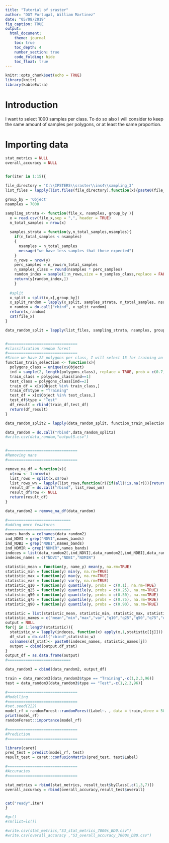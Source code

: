 ```yaml
---
title: "Tutorial of sraster"
author: "DGT Portugal, William Martinez"
date: "05/08/2019"
fig_caption: TRUE
output:
  html_document: 
    theme: journal
    toc: true
    toc_depth: 4
    number_section: true
    code_folding: hide
    toc_float: true
---
```


```r
knitr::opts_chunk$set(echo = TRUE)
library(knitr)
library(kableExtra)
```

# Introduction


I want to select 1000 samples per class. To do so also I will consider to keep the same amount of samples per polygons, or at least the same proportion.

# Importing data

```r

stat_metrics = NULL
overall_accuracy = NULL


for(iter in 1:15){
  
file_directory = 'C:\\IPSTERS\\sraster\\ins4\\sampling_3'
list_files = lapply(list.files(file_directory),function(x){paste0(file_directory,"\\",x)})

group_by = 'Object'
nsamples = 7000

sampling_strata <- function(file_x, nsamples, group_by ){
  x = read.csv(file_x,sep = ",", header = TRUE)
  n_total_samples = nrow(x)
  
  samples_strata = function(y,n_total_samples,nsamples){
    if(n_total_samples < nsamples)
    {
      nsamples = n_total_samples
      message("we have less samples that those expected")
    }
    n_rows = nrow(y)
    perc_samples = n_rows/n_total_samples
    n_samples_class = round(nsamples * perc_samples)
    random_index = sample(1:n_rows,size = n_samples_class,replace = FALSE)
    return(y[random_index,])
    }
  
  #split
  x_split = split(x,x[,group_by])
  x_split_random = lapply(x_split, samples_strata, n_total_samples, nsamples)
  x_random = do.call("rbind", x_split_random)
  return(x_random)
  cat(file_x)
}

data_random_split = lapply(list_files, sampling_strata, nsamples, group_by)


#===============================
#classification random forest
#===============================
#Since we have 22 polygons per class, I will select 15 for training an 7 for testing. 
function_train_selection <- function(x){
  polygons_class = unique(x$Object)
  ind = sample(2, length(polygons_class), replace = TRUE, prob = c(0.7,0.3))
  train_class = polygons_class[ind==1]
  test_class = polygons_class[ind==2]
  train_df = x[x$Object %in% train_class,]
  train_df$type = "Training"
  test_df = x[x$Object %in% test_class,]
  test_df$type = "Test"
  df_result = rbind(train_df,test_df)
  return(df_result)
}

data_random_split2 = lapply(data_random_split, function_train_selection)

data_random = do.call("rbind",data_random_split2)
#write.csv(data_random,"output5.csv")


#===============================
#Removing nans
#===============================

remove_na_df = function(x){
  x$row <- 1:nrow(x)
  list_rows = split(x,x$row)
  list_rows_wn = lapply(list_rows,function(r){if(all(!is.na(r))){return(r)}})
  result_df = do.call("rbind", list_rows_wn)
  result_df$row <- NULL
  return(result_df)
}

data_random2 = remove_na_df(data_random)

#============================
#adding more feaatures
#============================
names_bands = colnames(data_random2)
ind_NDVI = grep("NDVI",names_bands)
ind_NDBI = grep("NDBI",names_bands)
ind_NDMIR = grep("NDMIR",names_bands)
indeces = list(data_random2[,ind_NDVI],data_random2[,ind_NDBI],data_random2[,ind_NDMIR])
indeces_names = c("NDVI","NDBI","NDMIR")

statistic_mean = function(y, name_y) mean(y, na.rm=TRUE)
statistic_min = function(y) min(y, na.rm=TRUE)
statistic_max = function(y) max(y, na.rm=TRUE)
statistic_var = function(y) var(y, na.rm=TRUE)
statistic_q10 = function(y) quantile(y, probs = c(0.1), na.rm=TRUE)
statistic_q25 = function(y) quantile(y, probs = c(0.25), na.rm=TRUE)
statistic_q50 = function(y) quantile(y, probs = c(0.50), na.rm=TRUE)
statistic_q75 = function(y) quantile(y, probs = c(0.75), na.rm=TRUE)
statistic_q90 = function(y) quantile(y, probs = c(0.90), na.rm=TRUE)

statistic = list(statistic_mean, statistic_min, statistic_max, statistic_var, statistic_q10, statistic_q25, statistic_q50, statistic_q75, statistic_q90)
statistic_names = c("mean","min","max","var","q10","q25","q50","q75","q90")
output = NULL
for(j in 1:length(statistic)){
  statistic_w = lapply(indeces, function(x) apply(x,1,statistic[[j]]))
  df_stat = do.call("cbind",statistic_w)
  colnames(df_stat)<- paste0(indeces_names, statistic_names[j])
  output = cbind(output,df_stat)
}
output_df = as.data.frame(output)
#============================

data_random3 = cbind(data_random2, output_df)

train = data_random3[data_random3$type == "Training",-c(1,2,3,96)]
test = data_random3[data_random3$type == "Test",-c(1,2,3,96)]

#===============================
#Modelling
#===============================
#set.seed(222)
model_rf = randomForest::randomForest(Label~. , data = train,ntree = 500)
print(model_rf)
randomForest::importance(model_rf)

#===============================
#Prediction
#===============================

library(caret)
pred_test = predict(model_rf, test)
result_test = caret::confusionMatrix(pred_test, test$Label)

#===============================
#Accuracies
#===============================

stat_metrics = rbind(stat_metrics, result_test$byClass[,c(1,3,7)])
overall_accuracy = rbind(overall_accuracy,result_test$overall)


cat("ready",iter)
}

```


```r
#gc()
#rm(list=ls())

#write.csv(stat_metrics,"S3_stat_metrics_7000s_BD0.csv")
#write.csv(overall_accuracy ,"S3_overall_accuracy_7000s_DB0.csv")
```
